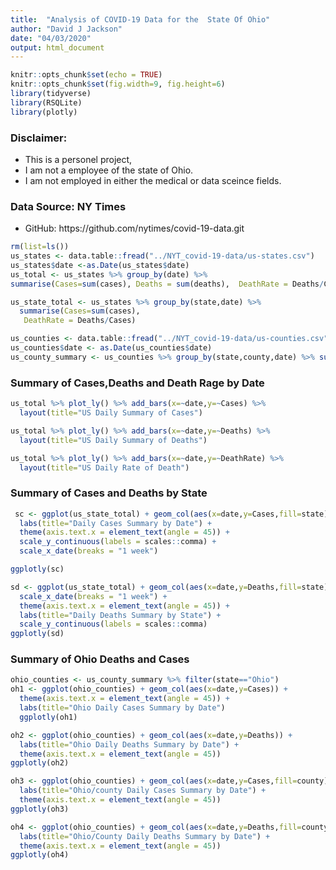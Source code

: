```yaml
---
title:  "Analysis of COVID-19 Data for the  State Of Ohio"
author: "David J Jackson"
date: "04/03/2020"
output: html_document
---
```


```r
knitr::opts_chunk$set(echo = TRUE)
knitr::opts_chunk$set(fig.width=9, fig.height=6)
library(tidyverse)
library(RSQLite)
library(plotly)
```

### Disclaimer:
* This is a personel project, 
* I am not a employee of the state of Ohio. 
* I am not employed in either the medical or data sceince fields.

### Data Source: NY Times
* GitHub: https://github.com/nytimes/covid-19-data.git


```r
rm(list=ls())
us_states <- data.table::fread("../NYT_covid-19-data/us-states.csv")
us_states$date <-as.Date(us_states$date)
us_total <- us_states %>% group_by(date) %>% 
summarise(Cases=sum(cases), Deaths = sum(deaths),  DeathRate = Deaths/Cases)

us_state_total <- us_states %>% group_by(state,date) %>% 
  summarise(Cases=sum(cases),                                          Deaths = sum(deaths),                                              
   DeathRate = Deaths/Cases)

```
```r
us_counties <- data.table::fread("../NYT_covid-19-data/us-counties.csv")
us_counties$date <- as.Date(us_counties$date)
us_county_summary <- us_counties %>% group_by(state,county,date) %>% summarise(Cases=sum(cases),                                                Deaths = sum(deaths),DeathRate = Deaths/Cases)

```


### Summary of Cases,Deaths  and Death Rage by Date

```r
us_total %>% plot_ly() %>% add_bars(x=~date,y=~Cases) %>%
  layout(title="US Daily Summary of Cases")

us_total %>% plot_ly() %>% add_bars(x=~date,y=~Deaths) %>%
  layout(title="US Daily Summary of Deaths")

us_total %>% plot_ly() %>% add_bars(x=~date,y=~DeathRate) %>%
  layout(title="US Daily Rate of Death")
```

### Summary of Cases and Deaths by State

```r
 sc <- ggplot(us_state_total) + geom_col(aes(x=date,y=Cases,fill=state)) +
  labs(title="Daily Cases Summary by Date") +
  theme(axis.text.x = element_text(angle = 45)) + 
  scale_y_continuous(labels = scales::comma) +
  scale_x_date(breaks = "1 week")

ggplotly(sc)

sd <- ggplot(us_state_total) + geom_col(aes(x=date,y=Deaths,fill=state)) +
  scale_x_date(breaks = "1 week") +
  theme(axis.text.x = element_text(angle = 45)) +
  labs(title="Daily Deaths Summary by State") +
  scale_y_continuous(labels = scales::comma) 
ggplotly(sd)

```

### Summary of Ohio Deaths and Cases

```r

ohio_counties <- us_county_summary %>% filter(state=="Ohio")
oh1 <- ggplot(ohio_counties) + geom_col(aes(x=date,y=Cases)) +
  theme(axis.text.x = element_text(angle = 45)) +
  labs(title="Ohio Daily Cases Summary by Date") 
  ggplotly(oh1)

oh2 <- ggplot(ohio_counties) + geom_col(aes(x=date,y=Deaths)) +
  labs(title="Ohio Daily Deaths Summary by Date") +
  theme(axis.text.x = element_text(angle = 45))
ggplotly(oh2)
```
```r
oh3 <- ggplot(ohio_counties) + geom_col(aes(x=date,y=Cases,fill=county)) +
  labs(title="Ohio/county Daily Cases Summary by Date") +
  theme(axis.text.x = element_text(angle = 45))
ggplotly(oh3)

oh4 <- ggplot(ohio_counties) + geom_col(aes(x=date,y=Deaths,fill=county)) +
  labs(title="Ohio/County Daily Deaths Summary by Date") +
  theme(axis.text.x = element_text(angle = 45))
ggplotly(oh4)
```
